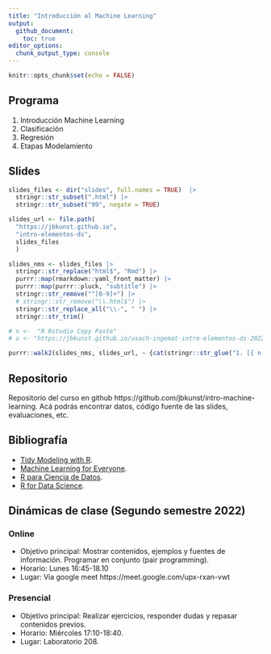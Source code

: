 ```yaml
---
title: "Introducción al Machine Learning"
output:
  github_document:
    toc: true
editor_options: 
  chunk_output_type: console
---
```


```r
knitr::opts_chunk$set(echo = FALSE)
```

## Programa

1.  Introducción Machine Learning
1.  Clasificación
1.  Regresión
1.  Etapas Modelamiento

## Slides

```r
slides_files <- dir("slides", full.names = TRUE)  |> 
  stringr::str_subset(".html") |> 
  stringr::str_subset("99", negate = TRUE)

slides_url <- file.path(
  "https://jbkunst.github.io",
  "intro-elementos-ds",
  slides_files
  )

slides_nms <- slides_files |> 
  stringr::str_replace("html$", "Rmd") |> 
  purrr::map(rmarkdown::yaml_front_matter) |> 
  purrr::map(purrr::pluck, "subtitle") |> 
  stringr::str_remove("^[0-9]+") |> 
  # stringr::str_remove("\\.html$") |> 
  stringr::str_replace_all("\\-", " ") |> 
  stringr::str_trim()

# n <-  "R Rstudio Copy Paste"
# u <- "https://jbkunst.github.io/usach-ingemat-intro-elementos-ds-202201/01-R-Rstudio-copy-paste.html"

purrr::walk2(slides_nms, slides_url, ~ {cat(stringr::str_glue("1. [{ n }]({ u })", n = .x, u = .y)); cat("\n")})
```

## Repositorio

Repositorio del curso en github https://github.com/jbkunst/intro-machine-learning. Acá podrás
encontrar datos, código fuente de las slides, evaluaciones, etc.

## Bibliografía

- [Tidy Modeling with R](https://www.tmwr.org/).
- [Machine Learning for Everyone](https://vas3k.com/blog/machine_learning/).
- [R para Ciencia de Datos](https://es.r4ds.hadley.nz/).
- [R for Data Science](https://r4ds.hadley.nz/).


## Dinámicas de clase (Segundo semestre 2022)

### Online
  - Objetivo principal: Mostrar contenidos, ejemplos y fuentes de información. Programar en conjunto (pair programming).
  - Horario: Lunes 16:45-18.10 
  - Lugar: Via google meet https://meet.google.com/upx-rxan-vwt


### Presencial
  - Objetivo principal: Realizar ejercicios, responder dudas y repasar contenidos previos.
  - Horario: Miércoles 17:10-18:40.
  - Lugar: Laboratorio 208. 


